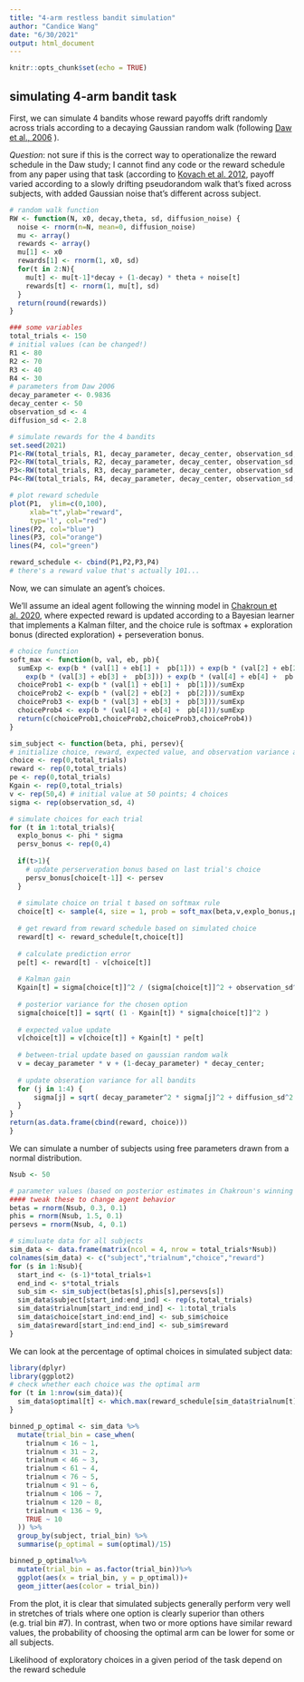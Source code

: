 ```yaml
---
title: "4-arm restless bandit simulation"
author: "Candice Wang"
date: "6/30/2021"
output: html_document
---
```


```r
knitr::opts_chunk$set(echo = TRUE)
```

## simulating 4-arm bandit task

First, we can simulate 4 bandits whose reward payoffs drift randomly across trials according to a decaying Gaussian random walk (following [Daw et al., 2006](https://pubmed.ncbi.nlm.nih.gov/16778890/) ).

*Question*: not sure if this is the correct way to operationalize the reward schedule in the Daw study; I cannot find any code or the reward schedule from any paper using that task (according to [Kovach et al. 2012](https://www.jneurosci.org/content/32/25/8434), payoff varied according to a slowly drifting pseudorandom walk that's fixed across subjects, with added Gaussian noise that's different across subject.

```r
# random walk function
RW <- function(N, x0, decay,theta, sd, diffusion_noise) {
  noise <- rnorm(n=N, mean=0, diffusion_noise)
  mu <- array()
  rewards <- array()
  mu[1] <- x0
  rewards[1] <- rnorm(1, x0, sd)
  for(t in 2:N){
    mu[t] <- mu[t-1]*decay + (1-decay) * theta + noise[t]
    rewards[t] <- rnorm(1, mu[t], sd)
  }
  return(round(rewards))
}

### some variables
total_trials <- 150
# initial values (can be changed!)
R1 <- 80 
R2 <- 70
R3 <- 40
R4 <- 30
# parameters from Daw 2006
decay_parameter <- 0.9836
decay_center <- 50
observation_sd <- 4
diffusion_sd <- 2.8

# simulate rewards for the 4 bandits
set.seed(2021)
P1<-RW(total_trials, R1, decay_parameter, decay_center, observation_sd, diffusion_sd)
P2<-RW(total_trials, R2, decay_parameter, decay_center, observation_sd, diffusion_sd)
P3<-RW(total_trials, R3, decay_parameter, decay_center, observation_sd, diffusion_sd)
P4<-RW(total_trials, R4, decay_parameter, decay_center, observation_sd, diffusion_sd)

# plot reward schedule
plot(P1,  ylim=c(0,100),
     xlab="t",ylab="reward", 
     typ='l', col="red")
lines(P2, col="blue")
lines(P3, col="orange")
lines(P4, col="green")

reward_schedule <- cbind(P1,P2,P3,P4)
# there's a reward value that's actually 101...
```

Now, we can simulate an agent's choices.

We'll assume an ideal agent following the winning model in [Chakroun et al. 2020](https://elifesciences.org/articles/51260), where expected reward is updated according to a Bayesian learner that implements a Kalman filter, and the choice rule is softmax + exploration bonus (directed exploration) + perseveration bonus.

```r
# choice function
soft_max <- function(b, val, eb, pb){
  sumExp <- exp(b * (val[1] + eb[1] +  pb[1])) + exp(b * (val[2] + eb[2] +  pb[2])) +
    exp(b * (val[3] + eb[3] +  pb[3])) + exp(b * (val[4] + eb[4] +  pb[4]))
  choiceProb1 <- exp(b * (val[1] + eb[1] +  pb[1]))/sumExp
  choiceProb2 <- exp(b * (val[2] + eb[2] +  pb[2]))/sumExp
  choiceProb3 <- exp(b * (val[3] + eb[3] +  pb[3]))/sumExp
  choiceProb4 <- exp(b * (val[4] + eb[4] +  pb[4]))/sumExp
  return(c(choiceProb1,choiceProb2,choiceProb3,choiceProb4))
}

sim_subject <- function(beta, phi, persev){
# initialize choice, reward, expected value, and observation variance arrays
choice <- rep(0,total_trials)
reward <- rep(0,total_trials)
pe <- rep(0,total_trials)
Kgain <- rep(0,total_trials)
v <- rep(50,4) # initial value at 50 points; 4 choices
sigma <- rep(observation_sd, 4)

# simulate choices for each trial
for (t in 1:total_trials){
  explo_bonus <- phi * sigma
  persv_bonus <- rep(0,4)
  
  if(t>1){
    # update perserveration bonus based on last trial's choice
    persv_bonus[choice[t-1]] <- persev
  }
  
  # simulate choice on trial t based on softmax rule
  choice[t] <- sample(4, size = 1, prob = soft_max(beta,v,explo_bonus,persv_bonus))
  
  # get reward from reward schedule based on simulated choice
  reward[t] <- reward_schedule[t,choice[t]]
  
  # calculate prediction error
  pe[t] <- reward[t] - v[choice[t]]
  
  # Kalman gain
  Kgain[t] = sigma[choice[t]]^2 / (sigma[choice[t]]^2 + observation_sd^2)
  
  # posterior variance for the chosen option
  sigma[choice[t]] = sqrt( (1 - Kgain[t]) * sigma[choice[t]]^2 )
  
  # expected value update
  v[choice[t]] = v[choice[t]] + Kgain[t] * pe[t]
  
  # between-trial update based on gaussian random walk
  v = decay_parameter * v + (1-decay_parameter) * decay_center;  
  
  # update obseration variance for all bandits
  for (j in 1:4) {
      sigma[j] = sqrt( decay_parameter^2 * sigma[j]^2 + diffusion_sd^2 );
  }
}
return(as.data.frame(cbind(reward, choice)))
}
```

We can simulate a number of subjects using free parameters drawn from a normal distribution.

```r
Nsub <- 50

# parameter values (based on posterior estimates in Chakroun's winning model)
#### tweak these to change agent behavior
betas = rnorm(Nsub, 0.3, 0.1)
phis = rnorm(Nsub, 1.5, 0.1)
persevs = rnorm(Nsub, 4, 0.1)

# simuluate data for all subjects
sim_data <- data.frame(matrix(ncol = 4, nrow = total_trials*Nsub))
colnames(sim_data) <- c("subject","trialnum","choice","reward")
for (s in 1:Nsub){
  start_ind <- (s-1)*total_trials+1
  end_ind <- s*total_trials
  sub_sim <- sim_subject(betas[s],phis[s],persevs[s])
  sim_data$subject[start_ind:end_ind] <- rep(s,total_trials)
  sim_data$trialnum[start_ind:end_ind] <- 1:total_trials
  sim_data$choice[start_ind:end_ind] <- sub_sim$choice
  sim_data$reward[start_ind:end_ind] <- sub_sim$reward
}
```

We can look at the percentage of optimal choices in simulated subject data:

```r
library(dplyr)
library(ggplot2)
# check whether each choice was the optimal arm
for (t in 1:nrow(sim_data)){
  sim_data$optimal[t] <- which.max(reward_schedule[sim_data$trialnum[t],])==sim_data$choice[t]
}

binned_p_optimal <- sim_data %>%
  mutate(trial_bin = case_when(
    trialnum < 16 ~ 1,
    trialnum < 31 ~ 2,
    trialnum < 46 ~ 3,
    trialnum < 61 ~ 4,
    trialnum < 76 ~ 5,
    trialnum < 91 ~ 6,
    trialnum < 106 ~ 7,
    trialnum < 120 ~ 8,
    trialnum < 136 ~ 9,
    TRUE ~ 10
  )) %>%
  group_by(subject, trial_bin) %>%
  summarise(p_optimal = sum(optimal)/15)

binned_p_optimal%>%
  mutate(trial_bin = as.factor(trial_bin))%>%
  ggplot(aes(x = trial_bin, y = p_optimal))+
  geom_jitter(aes(color = trial_bin))
```

From the plot, it is clear that simulated subjects generally perform very well in stretches of trials where one option is clearly superior than others (e.g. trial bin #7). In contrast, when two or more options have similar reward values, the probability of choosing the optimal arm can be lower for some or all subjects. 

Likelihood of exploratory choices in a given period of the task depend on the reward schedule


